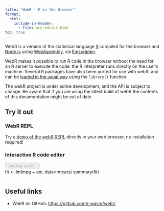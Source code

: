 ```yaml
---
title: "WebR - R in the Browser"
format:
  html:
    include-in-header:
      - file: ace-editor.html
toc: true
---
```


WebR is a version of the statistical language [R](https://www.r-project.org/) compiled for the browser and [Node.js](https://nodejs.org/en/) using [WebAssembly](https://webassembly.org), via [Emscripten](https://emscripten.org/).

WebR makes it possible to run R code in the browser without the need for an R server to execute the code: the R interpreter runs directly on the user's machine. Several R packages have also been ported for use with webR, and can be [loaded in the usual way](packages.qmd) using the `library()` function.

::: callout-warning
The webR project is under active development, and the API is subject to change. Be aware that if you are using the latest build of webR the contents of this documentation might be out of date.
:::

## Try it out

### WebR REPL

Try a [demo of the webR REPL](https://webr.r-wasm.org/latest/) directly in your web browser, no installation required!

### Interactive R code editor

```{=html}
<button class="btn btn-success btn-sm" disabled type="button" id="runButton">Loading webR...</button>
<div id="editor">fit <- lm(mpg ~ am, data=mtcars)
summary(fit)</div>
<pre><code id="out"></code></pre>
<canvas
  id="canvas"
  width="1008"
  height="1008"
  style="display: none; margin: auto; width: 700px;"
></canvas>
<script type="module">
  var editor = ace.edit("editor");
  editor.setOptions({ fontSize: "11pt", maxLines: Infinity });
  editor.session.setMode("ace/mode/r");

  import { WebR } from 'https://webr.r-wasm.org/v0.2.2/webr.mjs';
  const webR = new WebR();
  await webR.init();
  await webR.evalRVoid('options(device=webr::canvas)');
  const shelter = await new webR.Shelter();

  // Handle webR output messages in an async loop
  (async ()=>{
    for (;;) {
      const output = await webR.read();
      switch (output.type) {
        case 'canvas':
          let canvas = document.getElementById('canvas');
          if (output.data.event === 'canvasNewPage') {
            canvas.style.display = 'block';
            canvas.getContext('2d').clearRect(0, 0, 1008, 1008);
          }
          if (output.data.event === 'canvasImage') {
            canvas.getContext('2d').drawImage(output.data.image, 0, 0);
          }
          break;
        default:
          break;
      }
    }
  })();

  async function runR() {
    document.getElementById('canvas').style.display = 'none';
    let code = editor.getValue();
    const result = await shelter.captureR(code, {
      withAutoprint: true,
      captureStreams: true,
      captureConditions: false
    });
    try {
      const out = result.output.filter(
        evt => evt.type == 'stdout' || evt.type == 'stderr'
      ).map((evt) => evt.data);
      document.getElementById('out').innerText = out.join('\n');
    } finally {
      shelter.purge();
    }
  }
  document.getElementById('runButton').onclick = runR;
  document.getElementById('runButton').innerText = 'Run code';
  document.getElementById('runButton').disabled = false;

</script>
```
## Useful links

-   WebR on GitHub: <https://github.com/r-wasm/webr/>
